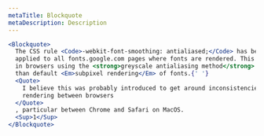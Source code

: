 ```yaml
---
metaTitle: Blockquote
metaDescription: Description
---
```


```jsx live=true
<Blockquote>
  The CSS rule <Code>-webkit-font-smoothing: antialiased;</Code> has been
  applied to all fonts.google.com pages where fonts are rendered. This results
  in browsers using the <strong>greyscale antialiasing method</strong> rather
  than default <Em>subpixel rendering</Em> of fonts.{' '}
  <Quote>
    I believe this was probably introduced to get around inconsistencies in
    rendering between browsers
  </Quote>
  , particular between Chrome and Safari on MacOS.
  <Sup>1</Sup>
</Blockquote>
```
